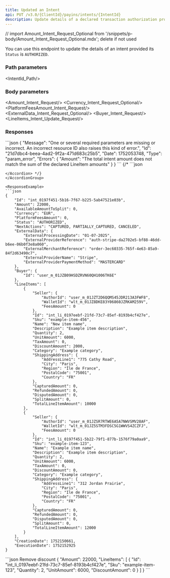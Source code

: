 ```yaml
---
title: Updated an Intent
api: PUT /v3.0/{ClientId}/payins/intents/{IntentId}
description: Update details of a declared transaction authorization processed by a third-party PSP
---
```


// import Amount_Intent_Request_Optional from '/snippets/p-body/Amount_Intent_Request_Optional.mdx'; delete if not used



You can use this endpoint to update the details of an intent provided its `Status` is `AUTHORIZED`.

### Path parameters

<IntentId_Path/>

### Body parameters

<Amount_Intent_Request/>
<Currency_Intent_Request_Optional/>
<PlatformFeesAmount_Intent_Request/>
<ExternalData_Intent_Request_Optional/>
<Buyer_Intent_Request/>
<LineItems_Intent_Update_Request/>

### Responses

<AccordionGroup>
<Accordion title="200 - Response parameters">
<Id_Intent/>
<Amount_Intent/>
<AvailableAmountToSplit_Intent/>
<Currency_Intent/>
<PlatformFeesAmount_Intent/>
<Status_Intent/>
<NextActions_Intent/>
<ExternalData_Intent/>
<Buyer_Intent/>
<LineItems_Intent/>
<CreationDate_Intent/>
<ExecutionDate_Intent/>
</Accordion>
</AccordionGroup>

<AccordionGroup>
<Accordion title="400 - Intent Amount must equal sum of line items' amounts">
```json
{
    "Message": "One or several required parameters are missing or incorrect. An incorrect resource ID also raises this kind of error.",
    "Id": "21d7dbc4-beea-4ad2-9f2a-471d683c25b5",
    "Date": 1752053748,
    "Type": "param_error",
    "Errors": {
        "Amount": "The total intent amount does not match the sum of the declared LineItem amounts"
    }
}
```
</Accordion>
{/* <Accordion title="400 - ">
```json

```
</Accordion> */}
</AccordionGroup>

<ResponseExample>
```json
{
    "Id": "int_0197f451-5b16-7f67-b225-5ab47521e03b",
    "Amount": 22000,
    "AvailableAmountToSplit": 0,
    "Currency": "EUR",
    "PlatformFeesAmount": 0,
    "Status": "AUTHORIZED",
    "NextActions": "CAPTURED, PARTIALLY_CAPTURED, CANCELED",
    "ExternalData": {
        "ExternalProcessingDate": "01-07-2025",
        "ExternalProviderReference": "auth-stripe-da2702e5-bf88-46dd-b6ee-06b0f3e8a060",
        "ExternalMerchantReference": "order-3ec60335-765f-4e63-85a9-84f2d63490c7",
        "ExternalProviderName": "Stripe",
        "ExternalProviderPaymentMethod": "MASTERCARD"
    },
    "Buyer": {
        "Id": "user_m_01JZB09HSDZRVN60QH1006TK6E"
    },
    "LineItems": [
        {
            "Seller": {
                "AuthorId": "user_m_01JZT2D6QQMS45JDR213A3FWF8",
                "WalletId": "wlt_m_01JZ8DKE83Y06860JZRKAM259V",
                "FeesAmount": 0
            },
            "Id": "int_li_0197eebf-21fd-73c7-85ef-8193b4cf427e",
            "Sku": "example-item-456",
            "Name": "New item name",
            "Description": "Example item description",
            "Quantity": 2,
            "UnitAmount": 6000,
            "TaxAmount": 0,
            "DiscountAmount": 2000,
            "Category": "Example category",
            "ShippingAddress": {
                "AddressLine1": "775 Cathy Road",
                "City": "Paris",
                "Region": "Île de France",
                "PostalCode": "75001",
                "Country": "FR"
            },
            "CapturedAmount": 0,
            "RefundedAmount": 0,
            "DisputedAmount": 0,
            "SplitAmount": 0,
            "TotalLineItemAmount": 10000
        },
        {
            "Seller": {
                "AuthorId": "user_m_01JZSR7RTWE6A5A7NWVSMV28AF",
                "WalletId": "wlt_m_01JZ5STM3FDSC5G1WWVS4ZCZFJ",
                "FeesAmount": 0
            },
            "Id": "int_li_0197f451-5b22-79f1-877b-1576f79a0aa9",
            "Sku": "example-item-123",
            "Name": "Example item name",
            "Description": "Example item description",
            "Quantity": 2,
            "UnitAmount": 6000,
            "TaxAmount": 0,
            "DiscountAmount": 0,
            "Category": "Example category",
            "ShippingAddress": {
                "AddressLine1": "312 Jordan Prairie",
                "City": "Paris",
                "Region": "Ile de France",
                "PostalCode": "75001",
                "Country": "FR"
            },
            "CapturedAmount": 0,
            "RefundedAmount": 0,
            "DisputedAmount": 0,
            "SplitAmount": 0,
            "TotalLineItemAmount": 12000
        }
    ],
    "CreationDate": 1752150661,
    "ExecutionDate": 1752152925
}
```
</ResponseExample>
<RequestExample>
```json Remove discount
{
    "Amount": 22000,
    "LineItems": [
        {
            "Id": "int_li_0197eebf-21fd-73c7-85ef-8193b4cf427e",
            "Sku": "example-item-123",
            "Quantity": 2,
            "UnitAmount": 6000,
            "DiscountAmount": 0
        }
    ]
}
```
</RequestExample>